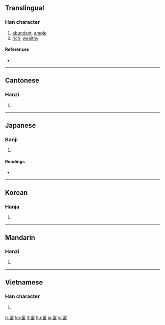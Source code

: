 {{also|冨}}
==Translingual==

===Han character===
{{Han char|rn=40|rad=宀|as=09|sn=12|four=3060<sub>6</sub>|canj=十一口田 (JMRW)|ids=⿱[[宀]][[畐]]}}

# [[abundant]], [[ample]]
# [[rich]], [[wealthy]]

====References====
* {{Han ref|kx=0288.270|dkj=07230|dj=0571.220|hdz=20942.040|uh=5BCC|ud=23500|bh=B449|bd=46153}}

----

==Cantonese==

===Hanzi===
{{yue-hanzi|jyut=|y=fu3}}

# {{defn|Cantonese|sort=宀09}}

----

==Japanese==

===Kanji===
{{ja-kanji|grade=5|rs=宀09}}

# {{defn|Japanese}}

====Readings====
* {{ja-readings|on=[[ふ]] (fu), [[ふう]] (fū)|kun=[[とむ]] (tomu), [[とみ]] (tomi)}}

----

==Korean==

===Hanja===
{{ko-hanja|hangeul=부|rv=bu|mr=pu}}

# {{defn|Korean|sort=宀09}}

----

==Mandarin==

===Hanzi===
{{cmn-hanzi|pin=[[fù]] ([[fu4]])|wg=fu<sup>4</sup>}}

# {{defn|Mandarin|sort=宀09}}

----

==Vietnamese==

===Han character===
{{vi-hantu|[[phú]]|rs=宀09}}

# {{defn|Vietnamese|sort=宀09}}

[[fr:富]]
[[ko:富]]
[[lt:富]]
[[hu:富]]
[[ja:富]]
[[vi:富]]